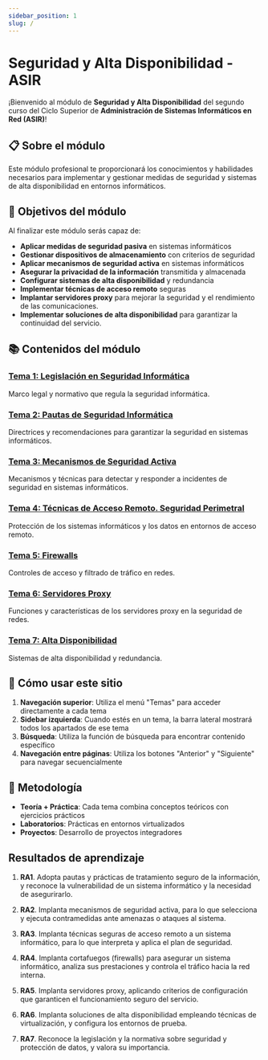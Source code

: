 ```yaml
---
sidebar_position: 1
slug: /
---
```


# Seguridad y Alta Disponibilidad - ASIR

¡Bienvenido al módulo de **Seguridad y Alta Disponibilidad** del segundo curso del Ciclo Superior de **Administración de Sistemas Informáticos en Red (ASIR)**!

## 📋 Sobre el módulo

Este módulo profesional te proporcionará los conocimientos y habilidades necesarios para implementar y gestionar medidas de seguridad y sistemas de alta disponibilidad en entornos informáticos.

## 🎯 Objetivos del módulo

Al finalizar este módulo serás capaz de:

- **Aplicar medidas de seguridad pasiva** en sistemas informáticos
- **Gestionar dispositivos de almacenamiento** con criterios de seguridad
- **Aplicar mecanismos de seguridad activa** en sistemas informáticos
- **Asegurar la privacidad de la información** transmitida y almacenada
- **Configurar sistemas de alta disponibilidad** y redundancia
- **Implementar técnicas de acceso remoto** seguras
- **Implantar servidores proxy** para mejorar la seguridad y el rendimiento de las comunicaciones.
- **Implementar soluciones de alta disponibilidad** para garantizar la continuidad del servicio.

## 📚 Contenidos del módulo

### [Tema 1: Legislación en Seguridad Informática](/docs/tema-01-legislacion/introduccion)
Marco legal y normativo que regula la seguridad informática.

### [Tema 2: Pautas de Seguridad Informática](/docs/tema-02-pautas-seguridad/conceptos-basicos)
Directrices y recomendaciones para garantizar la seguridad en sistemas informáticos.

### [Tema 3: Mecanismos de Seguridad Activa](/docs/tema-03-seguridad-activa/introduccion)
Mecanismos y técnicas para detectar y responder a incidentes de seguridad en sistemas informáticos.

### [Tema 4: Técnicas de Acceso Remoto. Seguridad Perimetral](/docs/tema-04-acceso-remoto/introduccion)
Protección de los sistemas informáticos y los datos en entornos de acceso remoto.

### [Tema 5: Firewalls](/docs/tema-05-firewalls/introduccion)
Controles de acceso y filtrado de tráfico en redes.

### [Tema 6: Servidores Proxy](/docs/tema-06-servidores-proxy/introduccion)
Funciones y características de los servidores proxy en la seguridad de redes.

### [Tema 7: Alta Disponibilidad](/docs/tema-07-alta-disponibilidad/conceptos)
Sistemas de alta disponibilidad y redundancia.

## 🚀 Cómo usar este sitio

1. **Navegación superior**: Utiliza el menú "Temas" para acceder directamente a cada tema
2. **Sidebar izquierda**: Cuando estés en un tema, la barra lateral mostrará todos los apartados de ese tema
3. **Búsqueda**: Utiliza la función de búsqueda para encontrar contenido específico
4. **Navegación entre páginas**: Utiliza los botones "Anterior" y "Siguiente" para navegar secuencialmente

## 📖 Metodología

- **Teoría + Práctica**: Cada tema combina conceptos teóricos con ejercicios prácticos
- **Laboratorios**: Prácticas en entornos virtualizados
- **Proyectos**: Desarrollo de proyectos integradores

## Resultados de aprendizaje

1. **RA1**. Adopta pautas y prácticas de tratamiento seguro de la información, y reconoce la vulnerabilidad de un sistema informático y la necesidad de asegurirarlo. 

2. **RA2**. Implanta mecanismos de seguridad activa, para lo que selecciona y ejecuta contramedidas ante amenazas o ataques al sistema.

3. **RA3**. Implanta técnicas seguras de acceso remoto a un sistema informático, para lo que interpreta y aplica el plan de seguridad.

4. **RA4**. Implanta cortafuegos (firewalls) para asegurar un sistema informático, analiza sus prestaciones y controla el tráfico hacia la red interna.

5. **RA5**. Implanta servidores proxy, aplicando criterios de configuración que garanticen el funcionamiento seguro del servicio.

6. **RA6**. Implanta soluciones de alta disponibilidad empleando técnicas de virtualización, y configura los entornos de prueba.

7. **RA7**. Reconoce la legislación y la normativa sobre seguridad y protección de datos, y valora su importancia.